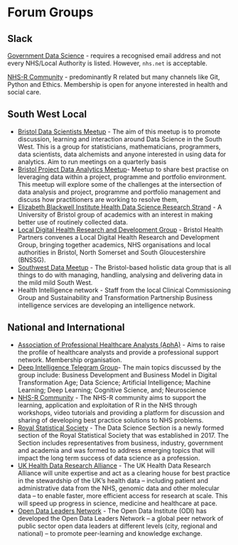# Forum Groups

## Slack

[Government Data Science](https://govdatascience.slack.com/#/) - requires a recognised email address and not every NHS/Local Authority is listed. However, `nhs.net` is acceptable. 

[NHS-R Community](https://nhsrcommunity.slack.com) - predominantly R related but many channels like Git, Python and Ethics. Membership is open for anyone interested in health and social care.

## South West Local



* [Bristol Data Scientists Meetup](https://www.meetup.com/Bristol-Data-Scientists/) - The aim of this meetup is to promote discussion, learning and interaction around Data Science in the South West. This is a group for statisticians, mathematicians, programmers, data scientists, data alchemists and anyone interested in using data for analytics. Aim to run meetings on a quarterly basis
* [Bristol Project Data Analytics Meetup ](https://www.meetup.com/Bristol-Project-Data-Analytics-Meetup/)- Meetup to share best practise on leveraging data within a project, programme and portfolio environment. This meetup will explore some of the challenges at the intersection of data analysis and project, programme and portfolio management and discuss how practitioners are working to resolve them,
* [Elizabeth Blackwell Institute Health Data Science Research Strand](https://www.bristol.ac.uk/blackwell/health-research/research-strands/health-data-science/) - A University of Bristol group of academics with an interest in making better use of routinely collected data. 
* [Local Digital Health Research and Development Group](http://www.bristolhealthpartners.org.uk/about-us/local-digital-health-research-development-group/) - Bristol Health Partners convenes a Local Digital Health Research and Development Group, bringing together academics, NHS organisations and local authorities in Bristol, North Somerset and South Gloucestershire (BNSSG).
* [Southwest Data Meetup](https://www.meetup.com/south-west-data/) - The Bristol-based holistic data group that is all things to do with managing, handling, analysing and delivering data in the mild mild South West.
* Health Intelligence network - Staff from the local Clinical Commissioning Group and Sustainability and Transformation Partnership Business intelligence services are developing an intelligence network. 


## National and International



* [Association of Professional Healthcare Analysts (AphA)](https://www.aphanalysts.org/) -  Aims to raise the profile of healthcare analysts and provide a professional support network. Membership organisation.
* [Deep Intelligence Telegram Group ](https://t.me/joinchat/CuFqkRQSxRy5M_6KxhKrCA)- The main topics discussed by the group include: Business Development and Business Model in Digital Transformation Age; Data Science; Artificial Intelligence; Machine Learning; Deep Learning; Cognitive Science, and; Neuroscience
* [NHS-R Community](https://nhsrcommunity.com/) - The NHS-R community aims to support the learning, application and exploitation of R in the NHS through workshops, video tutorials and providing a platform for discussion and sharing of developing best practice solutions to NHS problems.
* [Royal Statistical Society](https://www.rss.org.uk/RSS/Get_involved/Sections_and_study_groups/Data_Science/RSS/Get_involved/Sections/Data_Science_Section.aspx?hkey=81ae8d96-62d2-496c-b89c-3c8380313f61) - The Data Science Section is a newly formed section of the Royal Statistical Society that was established in 2017. The Section includes representatives from business, industry, government and academia and was formed to address emerging topics that will impact the long term success of data science as a profession.
* [UK Health Data Research Alliance](https://www.hdruk.ac.uk/digital-innovation-hubs/uk-health-data-research-alliance/) - The UK Health Data Research Alliance will unite expertise and act as a clearing house for best practice in the stewardship of the UK’s health data – including patient and administrative data from the NHS, genomic data and other molecular data – to enable faster, more efficient access for research at scale. This will speed up progress in science, medicine and healthcare at pace.
* [Open Data Leaders Network](https://theodi.org/project/open-data-leaders-network/) - The Open Data Institute (ODI) has developed the Open Data Leaders Network – a global peer network of public sector open data leaders at different levels (city, regional and national) – to promote peer-learning and knowledge exchange.



